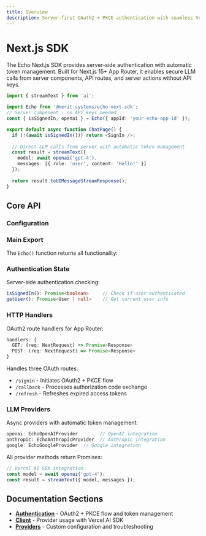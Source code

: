 ```yaml
---
title: Overview
description: Server-first OAuth2 + PKCE authentication with seamless Vercel AI SDK integration
---
```



# Next.js SDK

The Echo Next.js SDK provides server-side authentication with automatic token management. Built for Next.js 15+ App Router, it enables secure LLM calls from server components, API routes, and server actions without API keys.

```typescript
import { streamText } from 'ai';

import Echo from '@merit-systems/echo-next-sdk';
// Server component - no API keys needed
const { isSignedIn, openai } = Echo({ appId: 'your-echo-app-id' });

export default async function ChatPage() {
  if (!(await isSignedIn())) return <SignIn />;
  
  // Direct LLM calls from server with automatic token management
  const result = streamText({
    model: await openai('gpt-4'),
    messages: [{ role: 'user', content: 'Hello!' }]
  });
  
  return result.toUIMessageStreamResponse();
}
```


## Core API

### Configuration

<AutoTypeTable 
  path="../echo-next-sdk/src/types.ts" 
  name="EchoConfig" 
/>

### Main Export

The `Echo()` function returns all functionality:

<AutoTypeTable 
  path="../echo-next-sdk/src/types.ts" 
  name="EchoResult" 
/>

### Authentication State

Server-side authentication checking:

```typescript
isSignedIn(): Promise<boolean>     // Check if user authenticated
getUser(): Promise<User | null>    // Get current user info
```

### HTTP Handlers

OAuth2 route handlers for App Router:

```typescript
handlers: {
  GET: (req: NextRequest) => Promise<Response>
  POST: (req: NextRequest) => Promise<Response>
}
```

Handles three OAuth routes:
- `/signin` - Initiates OAuth2 + PKCE flow
- `/callback` - Processes authorization code exchange
- `/refresh` - Refreshes expired access tokens

### LLM Providers

Async providers with automatic token management:

```typescript
openai: EchoOpenAIProvider        // OpenAI integration
anthropic: EchoAnthropicProvider  // Anthropic integration
google: EchoGoogleProvider  // Google integration
```

All provider methods return Promises:

```typescript
// Vercel AI SDK integration
const model = await openai('gpt-4');
const result = streamText({ model, messages });
```

## Documentation Sections

- **[Authentication](authentication.mdx)** - OAuth2 + PKCE flow and token management
- **[Client](client.mdx)** - Provider usage with Vercel AI SDK
- **[Providers](llm-integration.mdx)** - Custom configuration and troubleshooting